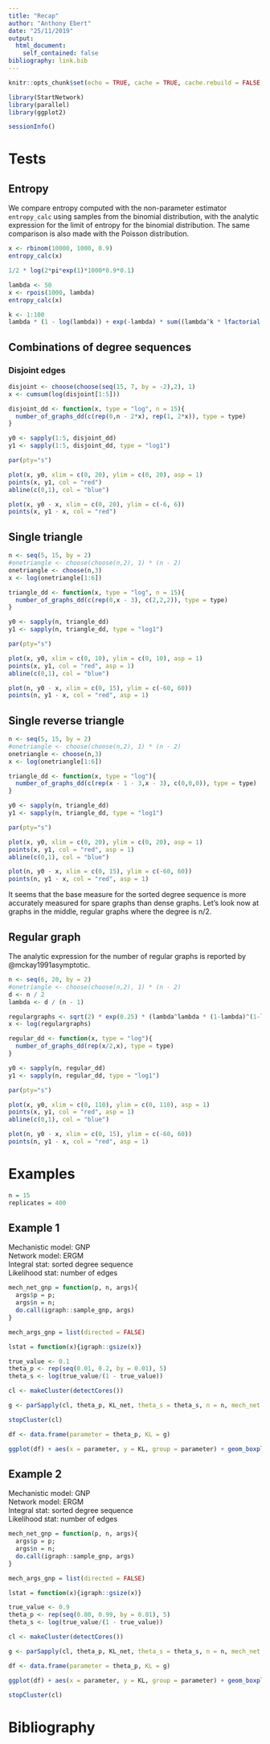 ```yaml
---
title: "Recap"
author: "Anthony Ebert"
date: "25/11/2019"
output: 
  html_document:
    self_contained: false
bibliography: link.bib
---
```


```r
knitr::opts_chunk$set(echo = TRUE, cache = TRUE, cache.rebuild = FALSE, autodep = TRUE)
```

```r
library(StartNetwork)
library(parallel)
library(ggplot2)

sessionInfo()
```

# Tests

## Entropy

We compare entropy computed with the non-parameter estimator `entropy_calc` using samples from the binomial distribution, with the analytic expression for the limit of entropy for the binomial distribution. The same comparison is also made with the Poisson distribution. 

```r
x <- rbinom(10000, 1000, 0.9)
entropy_calc(x)

1/2 * log(2*pi*exp(1)*1000*0.9*0.1)

lambda <- 50
x <- rpois(1000, lambda)
entropy_calc(x)

k <- 1:100
lambda * (1 - log(lambda)) + exp(-lambda) * sum((lambda^k * lfactorial(k))/factorial(k))
```

## Combinations of degree sequences

### Disjoint edges

```r
disjoint <- choose(choose(seq(15, 7, by = -2),2), 1)
x <- cumsum(log(disjoint[1:5]))

disjoint_dd <- function(x, type = "log", n = 15){
  number_of_graphs_dd(c(rep(0,n - 2*x), rep(1, 2*x)), type = type)
}

y0 <- sapply(1:5, disjoint_dd)
y1 <- sapply(1:5, disjoint_dd, type = "log1")
```

```r
par(pty="s")

plot(x, y0, xlim = c(0, 20), ylim = c(0, 20), asp = 1)
points(x, y1, col = "red")
abline(c(0,1), col = "blue")

plot(x, y0 - x, xlim = c(0, 20), ylim = c(-6, 6))
points(x, y1 - x, col = "red")
```

## Single triangle

```r
n <- seq(5, 15, by = 2)
#onetriangle <- choose(choose(n,2), 1) * (n - 2)
onetriangle <- choose(n,3)
x <- log(onetriangle[1:6])

triangle_dd <- function(x, type = "log", n = 15){
  number_of_graphs_dd(c(rep(0,x - 3), c(2,2,2)), type = type)
}

y0 <- sapply(n, triangle_dd)
y1 <- sapply(n, triangle_dd, type = "log1")
```

```r
par(pty="s")

plot(x, y0, xlim = c(0, 10), ylim = c(0, 10), asp = 1)
points(x, y1, col = "red", asp = 1)
abline(c(0,1), col = "blue")

plot(n, y0 - x, xlim = c(0, 15), ylim = c(-60, 60))
points(n, y1 - x, col = "red", asp = 1)
```

## Single reverse triangle

```r
n <- seq(5, 15, by = 2)
#onetriangle <- choose(choose(n,2), 1) * (n - 2)
onetriangle <- choose(n,3)
x <- log(onetriangle[1:6])

triangle_dd <- function(x, type = "log"){
  number_of_graphs_dd(c(rep(x - 1 - 3,x - 3), c(0,0,0)), type = type)
}

y0 <- sapply(n, triangle_dd)
y1 <- sapply(n, triangle_dd, type = "log1")
```

```r
par(pty="s")

plot(x, y0, xlim = c(0, 20), ylim = c(0, 20), asp = 1)
points(x, y1, col = "red", asp = 1)
abline(c(0,1), col = "blue")

plot(n, y0 - x, xlim = c(0, 15), ylim = c(-60, 60))
points(n, y1 - x, col = "red", asp = 1)
```

It seems that the base measure for the sorted degree sequence is more accurately measured for spare graphs than dense graphs. Let's look now at graphs in the middle, regular graphs where the degree is n/2. 

## Regular graph

The analytic expression for the number of regular graphs is reported by @mckay1991asymptotic. 

```r
n <- seq(6, 20, by = 2)
#onetriangle <- choose(choose(n,2), 1) * (n - 2)
d <- n / 2
lambda <- d / (n - 1)

regulargraphs <- sqrt(2) * exp(0.25) * (lambda^lambda * (1-lambda)^(1-lambda))^choose(n,2) * (choose(n-1,d)^n)
x <- log(regulargraphs)

regular_dd <- function(x, type = "log"){
  number_of_graphs_dd(rep(x/2,x), type = type)
}

y0 <- sapply(n, regular_dd)
y1 <- sapply(n, regular_dd, type = "log1")
```

```r
par(pty="s")

plot(x, y0, xlim = c(0, 110), ylim = c(0, 110), asp = 1)
points(x, y1, col = "red", asp = 1)
abline(c(0,1), col = "blue")

plot(n, y0 - x, xlim = c(0, 15), ylim = c(-60, 60))
points(n, y1 - x, col = "red", asp = 1)
```

# Examples

```r
n = 15
replicates = 400
```

## Example 1

Mechanistic model: GNP  
Network model: ERGM  
Integral stat: sorted degree sequence  
Likelihood stat: number of edges

```r
mech_net_gnp = function(p, n, args){
  args$p = p;
  args$n = n;
  do.call(igraph::sample_gnp, args)
}

mech_args_gnp = list(directed = FALSE)

lstat = function(x){igraph::gsize(x)}

true_value <- 0.1
theta_p <- rep(seq(0.01, 0.2, by = 0.01), 5)
theta_s <- log(true_value/(1 - true_value))

cl <- makeCluster(detectCores())

g <- parSapply(cl, theta_p, KL_net, theta_s = theta_s, n = n, mech_net = mech_net_gnp, mech_args = mech_args_gnp, replicates = replicates, lstat = lstat, sorted = TRUE, type = "log")

stopCluster(cl)
```

```r
df <- data.frame(parameter = theta_p, KL = g)

ggplot(df) + aes(x = parameter, y = KL, group = parameter) + geom_boxplot() + ggtitle("Example 1") + geom_vline(xintercept = true_value)
```

## Example 2

Mechanistic model: GNP  
Network model: ERGM  
Integral stat: sorted degree sequence  
Likelihood stat: number of edges

```r
mech_net_gnp = function(p, n, args){
  args$p = p;
  args$n = n;
  do.call(igraph::sample_gnp, args)
}

mech_args_gnp = list(directed = FALSE)

lstat = function(x){igraph::gsize(x)}

true_value <- 0.9
theta_p <- rep(seq(0.80, 0.99, by = 0.01), 5)
theta_s <- log(true_value/(1 - true_value))

cl <- makeCluster(detectCores())

g <- parSapply(cl, theta_p, KL_net, theta_s = theta_s, n = n, mech_net = mech_net_gnp, mech_args = mech_args_gnp, replicates = replicates, lstat = lstat, sorted = TRUE, type = "log1")

df <- data.frame(parameter = theta_p, KL = g)

ggplot(df) + aes(x = parameter, y = KL, group = parameter) + geom_boxplot() + ggtitle("Example 2") + geom_vline(xintercept = true_value)

stopCluster(cl)
```

# Bibliography



